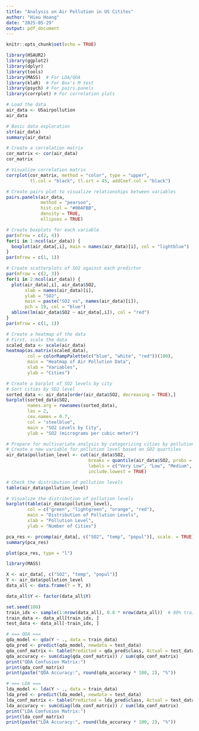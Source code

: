 ```yaml
---
title: "Analysis on Air Pollution in US Citites"
author: "Hieu Hoang"
date: "2025-05-29"
output: pdf_document
---
```


```r
knitr::opts_chunk$set(echo = TRUE)
```

```r
library(HSAUR2)
library(ggplot2)
library(dplyr)
library(tools)
library(MASS)  # For LDA/QDA
library(klaR)  # For Box's M test
library(psych) # For pairs.panels
library(corrplot) # For correlation plots
```

```r
# Load the data
air_data <- USairpollution
air_data
```

```r
# Basic data exploration
str(air_data)
summary(air_data)
```

```r
# Create a correlation matrix
cor_matrix <- cor(air_data)
cor_matrix

# Visualize correlation matrix
corrplot(cor_matrix, method = "color", type = "upper", 
         tl.col = "black", tl.srt = 45, addCoef.col = "black")
```

```r
# Create pairs plot to visualize relationships between variables
pairs.panels(air_data, 
             method = "pearson", 
             hist.col = "#00AFBB",
             density = TRUE, 
             ellipses = TRUE)
```

```r
# Create boxplots for each variable
par(mfrow = c(2, 4))
for(i in 1:ncol(air_data)) {
  boxplot(air_data[,i], main = names(air_data)[i], col = "lightblue")
}
par(mfrow = c(1, 1))
```

```r
# Create scatterplots of SO2 against each predictor
par(mfrow = c(2, 3))
for(i in 2:ncol(air_data)) {
  plot(air_data[,i], air_data$SO2, 
       xlab = names(air_data)[i], 
       ylab = "SO2", 
       main = paste("SO2 vs", names(air_data)[i]),
       pch = 19, col = "blue")
  abline(lm(air_data$SO2 ~ air_data[,i]), col = "red")
}
par(mfrow = c(1, 1))
```

```r
# Create a heatmap of the data
# First, scale the data
scaled_data <- scale(air_data)
heatmap(as.matrix(scaled_data), 
        col = colorRampPalette(c("blue", "white", "red"))(100),
        main = "Heatmap of Air Pollution Data",
        xlab = "Variables", 
        ylab = "Cities")
```

```r
# Create a barplot of SO2 levels by city
# Sort cities by SO2 level
sorted_data <- air_data[order(air_data$SO2, decreasing = TRUE),]
barplot(sorted_data$SO2, 
        names.arg = rownames(sorted_data),
        las = 2, 
        cex.names = 0.7,
        col = "steelblue",
        main = "SO2 Levels by City",
        ylab = "SO2 (micrograms per cubic meter)")
```

```r
# Prepare for multivariate analysis by categorizing cities by pollution level
# Create a new variable for pollution level based on SO2 quartiles
air_data$pollution_level <- cut(air_data$SO2, 
                               breaks = quantile(air_data$SO2, probs = c(0, 0.25, 0.5, 0.75, 1)),
                               labels = c("Very Low", "Low", "Medium", "High"),
                               include.lowest = TRUE)

# Check the distribution of pollution levels
table(air_data$pollution_level)

# Visualize the distribution of pollution levels
barplot(table(air_data$pollution_level), 
        col = c("green", "lightgreen", "orange", "red"),
        main = "Distribution of Pollution Levels",
        xlab = "Pollution Level",
        ylab = "Number of Cities")
```

```r
pca_res <- prcomp(air_data[, c("SO2", "temp", "popul")], scale. = TRUE)
summary(pca_res)
```

```r
plot(pca_res, type = "l")
```

```r
library(MASS) 

X <- air_data[, c("SO2", "temp", "popul")]
Y <- air_data$pollution_level
data_all <- data.frame(Y = Y, X)

data_all$Y <- factor(data_all$Y)

set.seed(100)
train_idx <- sample(1:nrow(data_all), 0.8 * nrow(data_all))  # 80% train
train_data <- data_all[train_idx, ]
test_data <- data_all[-train_idx, ]

# === QDA ===
qda_model <- qda(Y ~ ., data = train_data)
qda_pred <- predict(qda_model, newdata = test_data)
qda_conf_matrix <- table(Predicted = qda_pred$class, Actual = test_data$Y)
qda_accuracy <- sum(diag(qda_conf_matrix)) / sum(qda_conf_matrix)
print("QDA Confusion Matrix:")
print(qda_conf_matrix)
print(paste("QDA Accuracy:", round(qda_accuracy * 100, 2), "%"))

# === LDA ===
lda_model <- lda(Y ~ ., data = train_data)
lda_pred <- predict(lda_model, newdata = test_data)
lda_conf_matrix <- table(Predicted = lda_pred$class, Actual = test_data$Y)
lda_accuracy <- sum(diag(lda_conf_matrix)) / sum(lda_conf_matrix)
print("LDA Confusion Matrix:")
print(lda_conf_matrix)
print(paste("LDA Accuracy:", round(lda_accuracy * 100, 2), "%"))

```
